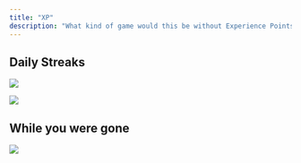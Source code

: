 ```yaml
---
title: "XP"
description: "What kind of game would this be without Experience Points?"
---
```






## Daily Streaks

![](/DAILYBONUSXP.png)

![](/xp.png)

## While you were gone

![](/WHILEYOUWEREGONE.png)